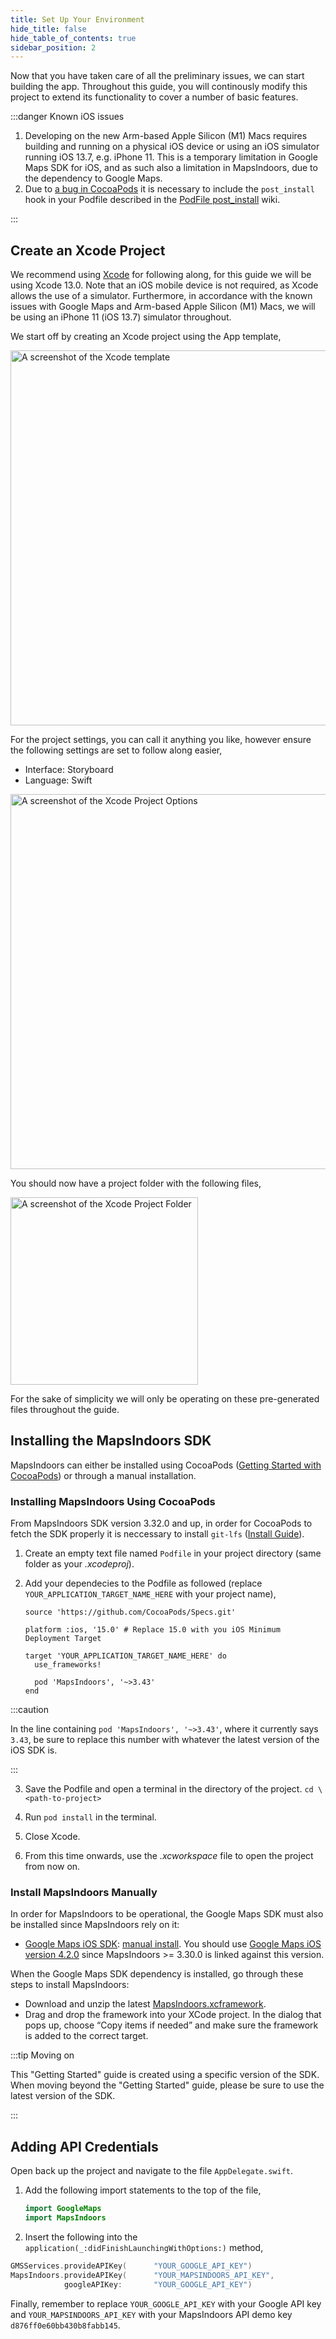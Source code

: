 ```yaml
---
title: Set Up Your Environment
hide_title: false
hide_table_of_contents: true
sidebar_position: 2
---
```



Now that you have taken care of all the preliminary issues, we can start building the app. Throughout this guide, you will continously modify this project to extend its functionality to cover a number of basic features.

:::danger Known iOS issues

1. Developing on the new Arm-based Apple Silicon (M1) Macs requires building and running on a physical iOS device or using an iOS simulator running iOS 13.7, e.g. iPhone 11. This is a temporary limitation in Google Maps SDK for iOS, and as such also a limitation in MapsIndoors, due to the dependency to Google Maps.
1. Due to [a bug in CocoaPods](https://github.com/CocoaPods/CocoaPods/issues/7155) it is necessary to include the `post_install` hook in your Podfile described in the [PodFile post_install](https://github.com/MapsIndoors/MapsIndoorsIOS/wiki/Podfile-post_install) wiki.

:::

## Create an Xcode Project

We recommend using [Xcode](https://developer.apple.com/xcode/) for following along, for this guide we will be using Xcode 13.0. Note that an iOS mobile device is not required, as Xcode allows the use of a simulator. Furthermore, in accordance with the known issues with Google Maps and Arm-based Apple Silicon (M1) Macs, we will be using an iPhone 11 (iOS 13.7) simulator throughout.

We start off by creating an Xcode project using the App template,

<img src="/img/getting-started/ios-xcode_template.png" alt="A screenshot of the Xcode template" width="600"/>

For the project settings, you can call it anything you like, however ensure the following settings are set to follow along easier,

* Interface: Storyboard
* Language: Swift

<img src="/img/getting-started/ios-xcode-project_options.png" alt="A screenshot of the Xcode Project Options" width="600"/>

You should now have a project folder with the following files,

<img src="/img/getting-started/ios-xcode-project_folder.png" alt="A screenshot of the Xcode Project Folder" width="300"/>

For the sake of simplicity we will only be operating on these pre-generated files throughout the guide.

## Installing the MapsIndoors SDK

MapsIndoors can either be installed using CocoaPods ([Getting Started with CocoaPods](https://guides.cocoapods.org/using/getting-started.html)) or through a manual installation.

<Tabs>
<TabItem value="cocoapods" label="Cocoapods" default>

### Installing MapsIndoors Using CocoaPods

From MapsIndoors SDK version 3.32.0 and up, in order for CocoaPods to fetch the SDK properly it is neccessary to install `git-lfs` ([Install Guide](https://git-lfs.github.com/)).

1. Create an empty text file named `Podfile` in your project directory (same folder as your *.xcodeproj*).
2. Add your dependecies to the Podfile as followed (replace `YOUR_APPLICATION_TARGET_NAME_HERE` with your project name),

    ```text
    source 'https://github.com/CocoaPods/Specs.git'

    platform :ios, '15.0' # Replace 15.0 with you iOS Minimum Deployment Target

    target 'YOUR_APPLICATION_TARGET_NAME_HERE' do
      use_frameworks!

      pod 'MapsIndoors', '~>3.43'
    end
    ```

:::caution

In the line containing `pod 'MapsIndoors', '~>3.43'`, where it currently says `3.43`, be sure to replace this number with whatever the latest version of the iOS SDK is.

:::

3. Save the Podfile and open a terminal in the directory of the project.
`cd \<path-to-project>`

4. Run `pod install` in the terminal.

5. Close Xcode.

6. From this time onwards, use the *.xcworkspace* file to open the project from now on.

</TabItem>
<TabItem value="manual" label="Manually">

### Install MapsIndoors Manually

In order for MapsIndoors to be operational, the Google Maps SDK must also be installed since MapsIndoors rely on it:

* [Google Maps iOS SDK](https://developers.google.com/maps/documentation/ios-sdk/overview): [manual install](https://developers.google.com/maps/documentation/ios-sdk/start#install-manually). You should use [Google Maps iOS version 4.2.0](https://dl.google.com/dl/cpdc/870a9df85dbcbadc/GoogleMaps-4.2.0.tar.gz) since MapsIndoors >= 3.30.0 is linked against this version.

When the Google Maps SDK dependency is installed, go through these steps to install MapsIndoors:

* Download and unzip the latest [MapsIndoors.xcframework](https://github.com/MapsIndoors/MapsIndoorsIOS/releases/download/3.43.1/MapsIndoors.xcframework.zip).
* Drag and drop the framework into your XCode project. In the dialog that pops up, choose “Copy items if needed” and make sure the framework is added to the correct target.

</TabItem>
</Tabs>

:::tip Moving on

This "Getting Started" guide is created using a specific version of the SDK. When moving beyond the "Getting Started" guide, please be sure to use the latest version of the SDK.

:::

## Adding API Credentials

Open back up the project and navigate to the file `AppDelegate.swift`.

1. Add the following import statements to the top of the file,  

    ```swift
    import GoogleMaps  
    import MapsIndoors
    ````

2. Insert the following into the `application(_:didFinishLaunchingWithOptions:)` method,

```swift
GMSServices.provideAPIKey(      "YOUR_GOOGLE_API_KEY")  
MapsIndoors.provideAPIKey(      "YOUR_MAPSINDOORS_API_KEY",  
            googleAPIKey:       "YOUR_GOOGLE_API_KEY")
````

Finally, remember to replace `YOUR_GOOGLE_API_KEY` with your Google API key and `YOUR_MAPSINDOORS_API_KEY` with your MapsIndoors API demo key `d876ff0e60bb430b8fabb145`.
